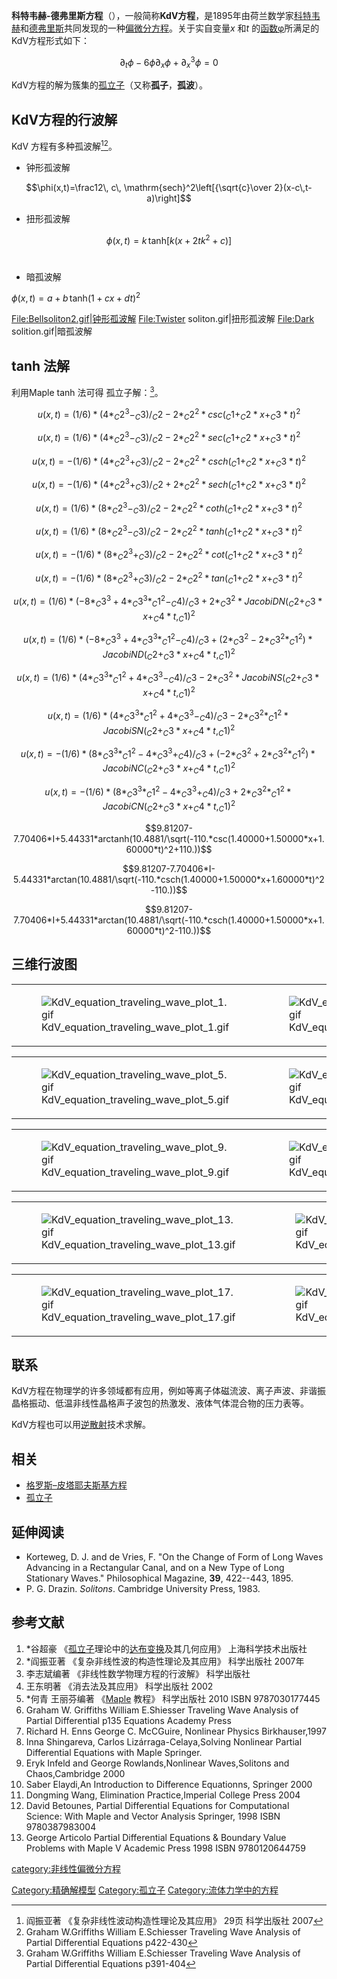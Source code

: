 '''科特韦赫-德弗里斯方程'''（{{lang-en|Korteweg-De Vries equation}}），一般简称'''KdV方程'''，是1895年由荷兰数学家[[迪德里克·科特韦赫|科特韦赫]]和[[古斯塔夫·德弗里斯|德弗里斯]]共同发现的一种[[偏微分方程|偏微分方程]]。关于实自变量''x'' 和''t'' 的[[函数|函数]]φ所满足的KdV方程形式如下：
:<math>\partial_t\phi-6\phi\partial_x\phi+\partial^3_x\phi=0</math>

KdV方程的解为簇集的[[孤立子|孤立子]]（又称'''孤子'''，'''孤波'''）。

==KdV方程的行波解==
KdV 方程有多种孤波解<ref>阎振亚著 《复杂非线性波动构造性理论及其应用》 29页 科学出版社 2007</ref><ref>Graham W.Griffiths  William E.Schiesser Traveling Wave Analysis of Partial Differential Equations p422-430</ref>。
*钟形孤波解

:<math>\phi(x,t)=\frac12\, c\, \mathrm{sech}^2\left[{\sqrt{c}\over 2}(x-c\,t-a)\right]</math>
*扭形孤波解
:<math>\phi(x,t)=k\, \mathrm{tanh}[k(x+2tk^2+c)]</math><br />

*暗孤波解

<math>\phi(x,t)= a+b\, \mathrm{tanh}(1+cx+dt)^2</math>
<gallery>
File:Bellsoliton2.gif|钟形孤波解
File:Twister soliton.gif|扭形孤波解
File:Dark solition.gif|暗孤波解
</gallery>

==tanh 法解==
利用Maple tanh 法可得 孤立子解：<ref>Graham W.Griffiths William E.Schiesser Traveling Wave Analysis of Partial Differential Equations p391-404</ref>。

:<math>{u(x, t) = (1/6)*(4*_C2^3-_C3)/_C2-2*_C2^2*csc(_C1+_C2*x+_C3*t)^2}  </math>
:<math> {u(x, t) = (1/6)*(4*_C2^3-_C3)/_C2-2*_C2^2*sec(_C1+_C2*x+_C3*t)^2} </math>
:<math> u(x, t) = -(1/6)*(4*_C2^3+_C3)/_C2-2*_C2^2*csch(_C1+_C2*x+_C3*t)^2 </math>
:<math> {u(x, t) = -(1/6)*(4*_C2^3+_C3)/_C2+2*_C2^2*sech(_C1+_C2*x+_C3*t)^2} </math>
:<math> {u(x, t) = (1/6)*(8*_C2^3-_C3)/_C2-2*_C2^2*coth(_C1+_C2*x+_C3*t)^2} </math>
:<math> {u(x, t) = (1/6)*(8*_C2^3-_C3)/_C2-2*_C2^2*tanh(_C1+_C2*x+_C3*t)^2} </math>
:<math> {u(x, t) = -(1/6)*(8*_C2^3+_C3)/_C2-2*_C2^2*cot(_C1+_C2*x+_C3*t)^2} </math>
:<math> {u(x, t) = -(1/6)*(8*_C2^3+_C3)/_C2-2*_C2^2*tan(_C1+_C2*x+_C3*t)^2} </math>
:<math>{u(x, t) = (1/6)*(-8*_C3^3+4*_C3^3*_C1^2-_C4)/_C3+2*_C3^2*JacobiDN(_C2+_C3*x+_C4*t, _C1)^2}  </math>
:<math> {u(x, t) = (1/6)*(-8*_C3^3+4*_C3^3*_C1^2-_C4)/_C3+(2*_C3^2-2*_C3^2*_C1^2)*JacobiND(_C2+_C3*x+_C4*t, _C1)^2} </math>
:<math> {u(x, t) = (1/6)*(4*_C3^3*_C1^2+4*_C3^3-_C4)/_C3-2*_C3^2*JacobiNS(_C2+_C3*x+_C4*t, _C1)^2} </math>
:<math> {u(x, t) = (1/6)*(4*_C3^3*_C1^2+4*_C3^3-_C4)/_C3-2*_C3^2*_C1^2*JacobiSN(_C2+_C3*x+_C4*t, _C1)^2} </math>
:<math> {u(x, t) = -(1/6)*(8*_C3^3*_C1^2-4*_C3^3+_C4)/_C3+(-2*_C3^2+2*_C3^2*_C1^2)*JacobiNC(_C2+_C3*x+_C4*t, _C1)^2} </math>
:<math> {u(x, t) = -(1/6)*(8*_C3^3*_C1^2-4*_C3^3+_C4)/_C3+2*_C3^2*_C1^2*JacobiCN(_C2+_C3*x+_C4*t, _C1)^2} </math>
:<math>9.81207-7.70406*I+5.44331*arctanh(10.4881/\sqrt(-110.*csc(1.40000+1.50000*x+1.60000*t)^2+110.))  </math>
:<math> 9.81207-7.70406*I-5.44331*arctan(10.4881/\sqrt(-110.*csch(1.40000+1.50000*x+1.60000*t)^2-110.)) </math>
:<math> 9.81207-7.70406*I+5.44331*arctan(10.4881/\sqrt(-110.*csch(1.40000+1.50000*x+1.60000*t)^2-110.)) </math>

==三维行波图==
{|
|[[File:KdV_equation_traveling_wave_plot_1.gif|thumb]]
|[[File:KdV_equation_traveling_wave_plot_2.gif|thumb]]
|[[File:KdV_equation_traveling_wave_plot_3.gif|thumb]]
|[[File:KdV_equation_traveling_wave_plot_4.gif|thumb]]
|}
{|
|[[File:KdV_equation_traveling_wave_plot_5.gif|thumb]]
|[[File:KdV_equation_traveling_wave_plot_6.gif|thumb]]
|[[File:KdV_equation_traveling_wave_plot_7.gif|thumb]]
|[[File:KdV_equation_traveling_wave_plot_8.gif|thumb]]
|}
{|
|[[File:KdV_equation_traveling_wave_plot_9.gif|thumb]]
|[[File:KdV_equation_traveling_wave_plot_10.gif|thumb]]
|[[File:KdV_equation_traveling_wave_plot_11.gif|thumb]]
|[[File:KdV_equation_traveling_wave_plot_12.gif|thumb]]
|}
{|
|[[File:KdV_equation_traveling_wave_plot_13.gif|thumb]]
|[[File:KdV_equation_traveling_wave_plot_14.gif|thumb]]
|[[File:KdV_equation_traveling_wave_plot_15.gif|thumb]]
|[[File:KdV_equation_traveling_wave_plot_16.gif|thumb]]
|}
{|
|[[File:KdV_equation_traveling_wave_plot_17.gif|thumb]]
|[[File:KdV_equation_traveling_wave_plot_18.gif|thumb]]
|[[File:KdV_equation_traveling_wave_plot_19.gif|thumb]]
|[[File:KdV_equation_traveling_wave_plot_20.gif|thumb]]
|}

== 联系 ==
KdV方程在物理学的许多领域都有应用，例如等离子体磁流波、离子声波、非谐振晶格振动、低温非线性晶格声子波包的热激发、液体气体混合物的压力表等。

KdV方程也可以用[[逆散射|逆散射]]技术求解。

== 相关 ==
* [[格罗斯–皮塔耶夫斯基方程|格罗斯–皮塔耶夫斯基方程]]
* [[孤立子|孤立子]]

== 延伸阅读 ==
* Korteweg, D. J. and de Vries, F. "On the Change of Form of Long Waves Advancing in a Rectangular Canal, and on a New Type of Long Stationary Waves." Philosophical Magazine, '''39''', 422--443, 1895.
* P. G. Drazin. ''Solitons''. Cambridge University Press, 1983.

== 参考文献 ==
{{Reflist}}
# *谷超豪 《[[孤立子|孤立子]]理论中的[[达布变换|达布变换]]及其几何应用》 上海科学技术出版社
# *阎振亚著 《复杂非线性波的构造性理论及其应用》 科学出版社 2007年
# 李志斌编著 《非线性数学物理方程的行波解》 科学出版社
#王东明著 《消去法及其应用》 科学出版社 2002
# *何青 王丽芬编著 《[[Maple|Maple]] 教程》 科学出版社 2010 ISBN 9787030177445
#Graham W. Griffiths William E.Shiesser Traveling Wave Analysis of Partial Differential p135 Equations Academy Press
# Richard H. Enns George C. McCGuire, Nonlinear Physics Birkhauser,1997
#Inna Shingareva, Carlos Lizárraga-Celaya,Solving Nonlinear Partial Differential Equations with Maple Springer.
#Eryk Infeld and George Rowlands,Nonlinear Waves,Solitons and Chaos,Cambridge 2000
#Saber Elaydi,An Introduction to Difference Equationns, Springer 2000
#Dongming Wang, Elimination Practice,Imperial College Press 2004
# David Betounes, Partial Differential Equations for Computational Science: With Maple and Vector Analysis Springer, 1998 ISBN 9780387983004
# George Articolo Partial Differential Equations & Boundary Value Problems with Maple V Academic Press 1998 ISBN 9780120644759

{{非线性偏微分方程}}

[[category:非线性偏微分方程|category:非线性偏微分方程]]
[[Category:精确解模型|Category:精确解模型]]
[[Category:孤立子|Category:孤立子]]
[[Category:流体力学中的方程|Category:流体力学中的方程]]